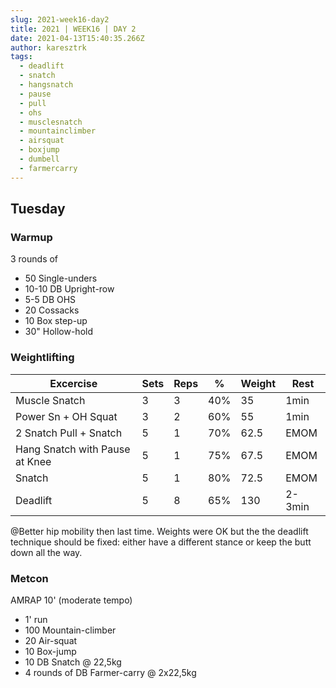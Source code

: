 ```yaml
---
slug: 2021-week16-day2
title: 2021 | WEEK16 | DAY 2
date: 2021-04-13T15:40:35.266Z
author: karesztrk
tags:
  - deadlift
  - snatch
  - hangsnatch
  - pause
  - pull
  - ohs
  - musclesnatch
  - mountainclimber
  - airsquat
  - boxjump
  - dumbell
  - farmercarry
---
```


## Tuesday

### Warmup

3 rounds of

- 50 Single-unders
- 10-10 DB Upright-row
- 5-5 DB OHS
- 20 Cossacks
- 10 Box step-up
- 30" Hollow-hold

### Weightlifting

| Excercise                      | Sets | Reps | %   | Weight | Rest   |
| ------------------------------ | ---- | ---- | --- | ------ | ------ |
| Muscle Snatch                  | 3    | 3    | 40% | 35     | 1min   |
| Power Sn + OH Squat            | 3    | 2    | 60% | 55     | 1min   |
| 2 Snatch Pull + Snatch         | 5    | 1    | 70% | 62.5   | EMOM   |
| Hang Snatch with Pause at Knee | 5    | 1    | 75% | 67.5   | EMOM   |
| Snatch                         | 5    | 1    | 80% | 72.5   | EMOM   |
| Deadlift                       | 5    | 8    | 65% | 130    | 2-3min |

@Better hip mobility then last time. Weights were OK but the the deadlift technique should be fixed: either have a different stance or keep the butt down all the way.

### Metcon

AMRAP 10' (moderate tempo)

- 1' run
- 100 Mountain-climber
- 20 Air-squat
- 10 Box-jump
- 10 DB Snatch @ 22,5kg
- 4 rounds of DB Farmer-carry @ 2x22,5kg
